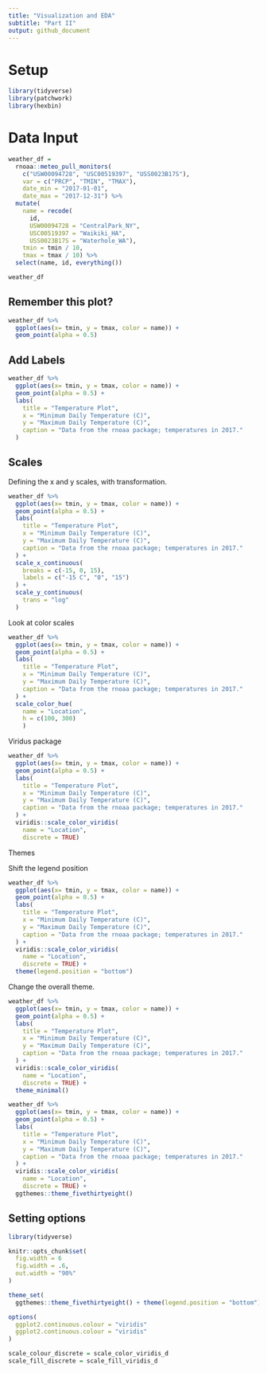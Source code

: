 ```yaml
---
title: "Visualization and EDA"
subtitle: "Part II"
output: github_document
---
```


# Setup

```r
library(tidyverse)
library(patchwork)
library(hexbin)
```

# Data Input
```r
weather_df = 
  rnoaa::meteo_pull_monitors(
    c("USW00094728", "USC00519397", "USS0023B17S"),
    var = c("PRCP", "TMIN", "TMAX"), 
    date_min = "2017-01-01",
    date_max = "2017-12-31") %>%
  mutate(
    name = recode(
      id, 
      USW00094728 = "CentralPark_NY", 
      USC00519397 = "Waikiki_HA",
      USS0023B17S = "Waterhole_WA"),
    tmin = tmin / 10,
    tmax = tmax / 10) %>%
  select(name, id, everything())

weather_df
```

## Remember this plot?
```r
weather_df %>% 
  ggplot(aes(x= tmin, y = tmax, color = name)) +
  geom_point(alpha = 0.5)
```

## Add Labels

```r
weather_df %>% 
  ggplot(aes(x= tmin, y = tmax, color = name)) +
  geom_point(alpha = 0.5) +
  labs(
    title = "Temperature Plot",
    x = "Minimum Daily Temperature (C)",
    y = "Maximum Daily Temperature (C)",
    caption = "Data from the rnoaa package; temperatures in 2017."
  )
```

## Scales
Defining the x and y scales, with transformation.

```r
weather_df %>% 
  ggplot(aes(x= tmin, y = tmax, color = name)) +
  geom_point(alpha = 0.5) +
  labs(
    title = "Temperature Plot",
    x = "Minimum Daily Temperature (C)",
    y = "Maximum Daily Temperature (C)",
    caption = "Data from the rnoaa package; temperatures in 2017."
  ) +
  scale_x_continuous(
    breaks = c(-15, 0, 15),
    labels = c("-15 C", "0", "15")
  ) +
  scale_y_continuous(
    trans = "log"
  )
```

Look at color scales

```r
weather_df %>% 
  ggplot(aes(x= tmin, y = tmax, color = name)) +
  geom_point(alpha = 0.5) +
  labs(
    title = "Temperature Plot",
    x = "Minimum Daily Temperature (C)",
    y = "Maximum Daily Temperature (C)",
    caption = "Data from the rnoaa package; temperatures in 2017."
  ) +
  scale_color_hue(
    name = "Location",
    h = c(100, 300)
    )
```

Viridus package
```r
weather_df %>% 
  ggplot(aes(x= tmin, y = tmax, color = name)) +
  geom_point(alpha = 0.5) +
  labs(
    title = "Temperature Plot",
    x = "Minimum Daily Temperature (C)",
    y = "Maximum Daily Temperature (C)",
    caption = "Data from the rnoaa package; temperatures in 2017."
  ) +
  viridis::scale_color_viridis(
    name = "Location",
    discrete = TRUE)
```

Themes

Shift the legend position

```r
weather_df %>% 
  ggplot(aes(x= tmin, y = tmax, color = name)) +
  geom_point(alpha = 0.5) +
  labs(
    title = "Temperature Plot",
    x = "Minimum Daily Temperature (C)",
    y = "Maximum Daily Temperature (C)",
    caption = "Data from the rnoaa package; temperatures in 2017."
  ) +
  viridis::scale_color_viridis(
    name = "Location",
    discrete = TRUE) +
  theme(legend.position = "bottom")
```

Change the overall theme.

```r
weather_df %>% 
  ggplot(aes(x= tmin, y = tmax, color = name)) +
  geom_point(alpha = 0.5) +
  labs(
    title = "Temperature Plot",
    x = "Minimum Daily Temperature (C)",
    y = "Maximum Daily Temperature (C)",
    caption = "Data from the rnoaa package; temperatures in 2017."
  ) +
  viridis::scale_color_viridis(
    name = "Location",
    discrete = TRUE) +
  theme_minimal()
```

```r
weather_df %>% 
  ggplot(aes(x= tmin, y = tmax, color = name)) +
  geom_point(alpha = 0.5) +
  labs(
    title = "Temperature Plot",
    x = "Minimum Daily Temperature (C)",
    y = "Maximum Daily Temperature (C)",
    caption = "Data from the rnoaa package; temperatures in 2017."
  ) +
  viridis::scale_color_viridis(
    name = "Location",
    discrete = TRUE) +
  ggthemes::theme_fivethirtyeight()
```

## Setting options

```r
library(tidyverse)

knitr::opts_chunk$set(
  fig.width = 6
  fig.width = .6,
  out.width = "90%"
)

theme_set(
  ggthemes::theme_fivethirtyeight() + theme(legend.position = "bottom"))

options(
  ggplot2.continuous.colour = "viridis"
  ggplot2.continuous.colour = "viridis"
)

scale_colour_discrete = scale_color_viridis_d
scale_fill_discrete = scale_fill_viridis_d



```

